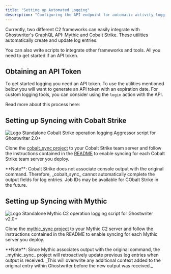 ```yaml
---
title: "Setting up Automated Logging"
description: "Configuring the API endpoint for automatic activity logging"
---
```


Currently, two different C2 frameworks can easily integrate with Ghostwriter's GraphQL API: Mythic and Cobalt Strike. These utilities automatically create and update log entries.

You can also write scripts to integrate other frameworks and tools. All you need to get started if an API token.

## Obtaining an API Token


To get started logging you need an API token. To use the utilities mentioned below you will want to generate an API token with an expiration date. For custom logging tools, you can consider using the `login` action with the API.

Read more about this process here:

<CardGroup cols={1}> <Card title="Authentication" icon="key" iconType="solid" href="/features/graphql-api/authentication" /> </CardGroup>

## Setting up Syncing with Cobalt Strike


<CardGroup cols={1}> <Card title="GitHub - GhostManager/cobalt_sync" icon="github" iconType="brands" href="https://github.com/GhostManager/cobalt_sync" > <img src="https://github.com/fluidicon.png" className="w-5 h-5 mr-2" alt="Logo" /> <span className="text-xs text-dark/7 dark:text-light/6">Standalone Cobalt Strike operation logging Aggressor script for Ghostwriter 2.0+</span> </Card> </CardGroup>

Clone the [cobalt_sync project](https://github.com/GhostManager/cobalt_sync) to your Cobalt Strike team server and follow the instructions contained in the [README](https://github.com/GhostManager/cobalt_sync/blob/main/README.md) to enable syncing for each Cobalt Strike team server you deploy.

<Info>
**Note**: Cobalt Strike does not associate console output with the original command. Therefore, _cobalt_sync_ cannot automatically complete the output fields for log entries. Job IDs may be available for CObalt Strike in the future.
</Info>

## Setting up Syncing with Mythic


<CardGroup cols={1}> <Card title="GitHub - GhostManager/mythic_sync" icon="github" iconType="brands" href="https://github.com/GhostManager/mythic_sync" > <img src="https://github.com/fluidicon.png" className="w-5 h-5 mr-2" alt="Logo" /> <span className="text-xs text-dark/7 dark:text-light/6">Standalone Mythic C2 operation logging script for Ghostwriter v2.0+</span> </Card> </CardGroup>

Clone the [mythic_sync project](https://github.com/GhostManager/mythic_sync) to your Mythic C2 server and follow the instructions contained in the README to enable syncing for each Mythic server you deploy.

<Info>
**Note**: Since Mythic associates output with the original command, the _mythic_sync_ project will retroactively update previous log entries when output is received. _This will overwrite any additional context added to the original entry within Ghostwriter before the new output was received._
</Info>
